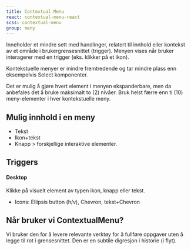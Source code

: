 ```yaml
---
title: Contextual Menu
react: contextual-menu-react
scss: contextual-menu
group: meny
---
```



Inneholder et mindre sett med handlinger, relatert til innhold eller kontekst av et område i brukergrensesnittet (trigger).
Menyen vises når bruker interagerer med en trigger (eks. klikker på et ikon).

Kontekstuelle menyer er mindre fremtredende og tar mindre plass enn eksempelvis Select komponenter.

Det er mulig å gjøre hvert element i menyen ekspanderbare, men da anbefales det å bruke maksimalt to (2) nivåer. Bruk helst færre enn ti (10) meny-elementer i hver kontekstuelle meny.

## Mulig innhold i en meny

-   Tekst
-   Ikon+tekst
-   Knapp > forskjellige interaktive elementer.

## Triggers

#### Desktop

Klikke på visuelt element av typen ikon, knapp eller tekst.

-   Icons: Ellipsis button (h/v), Chevron, tekst+Chevron

## Når bruker vi ContextualMenu?

Vi bruker den for å levere relevante verktøy for å fullføre oppgaver uten å legge til rot i grensesnittet. Den er en subtile digresjon i historie (i flyt).
